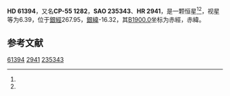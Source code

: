 {{Starbox begin
| name = HD 61394
}}
{{Starbox observe
| epoch = [[J2000.0|J2000.0]]
| constell = {{星座名待查}}<ref name=SIMBAD>{{cite web
 | url=http://simbad.u-strasbg.fr/simbad/sim-id?Ident=HR+2941
 | title=Pulsating variable Star
 | publisher=Centre de Données astronomiques de Strasbourg
 | work=SIMBAD
 | accessdate=2012-07-13
 | archive-date=2020-05-22
 | archive-url=https://web.archive.org/web/20200522220144/http://simbad.u-strasbg.fr/simbad/sim-id?Ident=HR+2941
 | dead-url=no
 }}</ref><ref name=DATA>{{cite web
 | url=http://vizier.u-strasbg.fr/viz-bin/VizieR-5?-out.add=.&-source=5050&-corr=PK=HR&-out.max=9999&HR=2941
 | title=VizieR Detailed Page
 | accessdate=2012-07-13
 | archive-date=2020-05-22
 | archive-url=https://web.archive.org/web/20200522220312/http://vizier.u-strasbg.fr/viz-bin/VizieR-5?-out.add=.&-source=5050&-corr=PK%3DHR&-out.max=9999&HR=2941
 | dead-url=no
 }}</ref>
| 星官 = 
| ra = {{RA|7|36|1.7}}<ref name=SIMBAD /><ref name=DATA />
| dec = {{DEC|-55|53|15}}<ref name=SIMBAD /><ref name=DATA />
| appmag_v = 6.39<ref name=SIMBAD /><ref name=DATA />
}}
{{Starbox character
| class = K1-2IIICNII<ref name=SIMBAD /><ref name=DATA />
| b-v = 1.18<ref name=SIMBAD /><ref name=DATA />
| u-b = <ref name=SIMBAD /><ref name=DATA />
| r-i = <ref name=SIMBAD /><ref name=DATA />
| variable = 
}}
{{Starbox astrometry
| radial_v = 
| prop_mo_ra = 22
| parallax = 
| p_error = 
}}
{{Starbox catalog
| names =CP-55 1282，[[SAO星表|SAO]] 235343，[[HD星表|HD]] 61394，[[HR星表|HR]] 2941}}
{{Starbox reference |Simbad=HR+2941}}
{{Starbox end}}

'''HD 61394'''，又名'''CP-55 1282'''，'''SAO 235343'''、'''HR 2941'''，是一颗恒星<ref name=SIMBAD /><ref name=DATA />，视星等为6.39，位于[[銀道座標系|銀經]]267.95，[[銀道座標系|銀緯]]-16.32，其[[B1900.0|B1900.0]]坐标为赤經{{RA|7|33|54.2}}，赤緯{{DEC|-55|-16.32|49}}。

== 参考文献 ==
{{reflist}}

{{star-stub}}

[[Category:HD和HDE天體|61394]]
[[Category:HR天體|2941]]
[[Category:SAO天體|235343]]